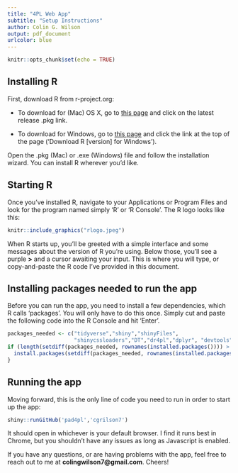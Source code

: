```yaml
---
title: "4PL Web App"
subtitle: "Setup Instructions"
author: Colin G. Wilson
output: pdf_document
urlcolor: blue
---
```


```r
knitr::opts_chunk$set(echo = TRUE)
```

## Installing R
First, download R from r-project.org: 

* To download for (Mac) OS X, go to [this page](http://mirrors.nics.utk.edu/cran/bin/macosx/) and click on the latest release .pkg link.

* To download for Windows, go to [this page](http://mirrors.nics.utk.edu/cran/) and click the link at the top of the page ('Download R [version] for Windows').

Open the .pkg (Mac) or .exe (Windows) file and follow the installation wizard. You can install R wherever you'd like.

## Starting R

Once you've installed R, navigate to your Applications or Program Files and look for the program named simply 'R' or 'R Console'. The R logo looks like this:

```r
knitr::include_graphics("rlogo.jpeg")
```

When R starts up, you'll be greeted with a simple interface and some messages about the version of R you're using. Below those, you'll see a purple **>** and a cursor awaiting your input. This is where you will type, or copy-and-paste the R code I've provided in this document.

## Installing packages needed to run the app

Before you can run the app, you need to install a few dependencies, which R calls 'packages'. You will only have to do this once. Simply cut and paste the following code into the R Console and hit 'Enter'. 

```r
packages_needed <- c("tidyverse","shiny","shinyFiles",
                     "shinycssloaders","DT","dr4pl","dplyr", "devtools")
if (length(setdiff(packages_needed, rownames(installed.packages()))) > 0) {
  install.packages(setdiff(packages_needed, rownames(installed.packages())))  
}
```

## Running the app

Moving forward, this is the only line of code you need to run in order to start up the app:

```r
shiny::runGitHub('pad4pl','cgrilson7')
```

It should open in whichever is your default browser. I find it runs best in Chrome, but you shouldn't have any issues as long as Javascript is enabled.

If you have any questions, or are having problems with the app, feel free to reach out to me at **colingwilson7@gmail.com**. Cheers!